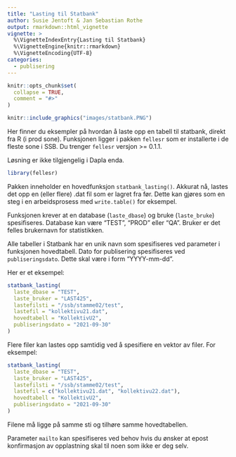 ```yaml
---
title: "Lasting til Statbank"
author: Susie Jentoft & Jan Sebastian Rothe
output: rmarkdown::html_vignette
vignette: >
  %\VignetteIndexEntry{Lasting til Statbank}
  %\VignetteEngine{knitr::rmarkdown}
  %\VignetteEncoding{UTF-8}
categories:
  - publisering
---
```



```r
knitr::opts_chunk$set(
  collapse = TRUE,
  comment = "#>"
)
```

```r
knitr::include_graphics("images/statbank.PNG")
```

Her finner du eksempler på hvordan å laste opp en tabell til statbank, direkt fra R (i prod sone). Funksjonen ligger i pakken `fellesr` som er installerte i de fleste sone i SSB. Du trenger `fellesr` versjon >= 0.1.1.

Løsning er ikke tilgjengelig i Dapla enda.

```r
library(fellesr)
```

Pakken inneholder en hovedfunksjon `statbank_lasting()`. Akkurat nå, lastes det opp en (eller flere) .dat fil som er lagret fra før. Dette kan gjøres som en steg i en arbeidsprosess med `write.table()` for eksempel.

Funksjonen krever at en database (`laste_dbase`) og bruke (`laste_bruke`) spesifiseres. Database kan være "TEST", "PROD" eller "QA". Bruker er det felles brukernavn for statistikken.

Alle tabeller i Statbank har en unik navn som spesifiseres ved parameter i funksjonen hovedtabell. Dato for publisering spesifiseres ved `publiseringsdato`. Dette skal være i form "YYYY-mm-dd".

Her er et eksempel:

```r
statbank_lasting(
  laste_dbase = "TEST",
  laste_bruker = "LAST425",
  lastefilsti = "/ssb/stamme02/test",
  lastefil = "kollektivu21.dat",
  hovedtabell = "KollektivU2",
  publiseringsdato = "2021-09-30"
)
```

Flere filer kan lastes opp samtidig ved å spesifiere en vektor av filer. For eksempel:

```r
statbank_lasting(
  laste_dbase = "TEST",
  laste_bruker = "LAST425",
  lastefilsti = "/ssb/stamme02/test",
  lastefil = c("kollektivu21.dat", "kollektivu22.dat"),
  hovedtabell = "KollektivU2",
  publiseringsdato = "2021-09-30"
)
```

Filene må ligge på samme sti og tilhøre samme hovedtabellen.

Parameter `mailto` kan  spesifiseres ved behov hvis du ønsker at epost konfirmasjon av opplastning skal til noen som ikke er deg selv. 
